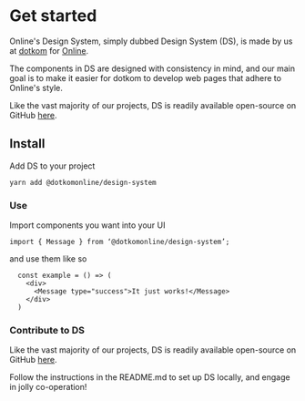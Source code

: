 
<Meta title="Design System|Intro" />

<Logo />

#

# Get started

Online's Design System, simply dubbed Design System (DS), is made by us at [dotkom](https://github.com/dotkom/) for [Online](https://online.ntnu.no/).

The components in DS are designed with consistency in mind, and our main goal is to make it easier for dotkom to develop web pages that adhere to Online's style.

Like the vast majority of our projects, DS is readily available open-source on GitHub [here](https://github.com/dotkom/design-system/).

## Install

Add DS to your project

`yarn add @dotkomonline/design-system`

### **Use**

Import components you want into your UI

`import { Message } from ‘@dotkomonline/design-system’;`

and use them like so

```
  const example = () => (
    <div>
      <Message type="success">It just works!</Message>
    </div>
  )
```

### Contribute to DS

Like the vast majority of our projects, DS is readily available open-source on GitHub [here](https://github.com/dotkom/design-system/).

Follow the instructions in the README.md to set up DS locally, and engage in jolly co-operation!
